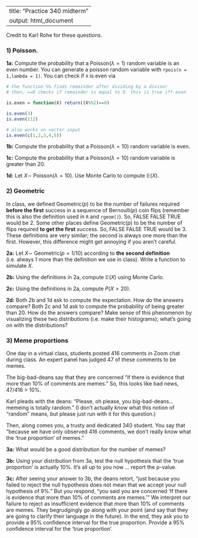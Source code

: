 
---
title: "Practice 340 midterm"
output: html_document
---

Credit to Karl Rohe for these questions.

### 1) Poisson.

**1a:** Compute the probability that a Poisson($\lambda = 1$) random variable is an even number. You can generate a poisson random variable with `rpois(n = 1,lambda = 1)`. You can check if `X` is even via 

```r
# the function %% finds remainder after dividing by a divisor
# then, ==0 checks if remainder is equal to 0. this is true iff even

is.even = function(X) return((X%%2)==0)

is.even(3)
is.even(112)

# also works on vector input
is.even(c(1,2,3,4,5))
```
 
**1b:**  Compute the probability that a Poisson($\lambda = 10$) random variable is even.

**1c:**  Compute the probability that a Poisson($\lambda = 10$) random variable is greater than 20.

**1d:**  Let $X \sim$ Poisson($\lambda =10$).  Use Monte Carlo to compute $\mathbb{E}(X)$.

### 2) Geometric

In class, we defined Geometric($p$) to be the number of failures required **before the first** success in a sequence of Bernoulli($p$) coin flips (remember this is also the definition used in `R` and `rgeom()`). So, FALSE FALSE TRUE would be 2. Some other places define Geometric($p$) to be the number of flips required **to get the first** success. So, FALSE FALSE TRUE would be 3. These definitions are very similar; the second is always one more than the first. However, this difference might get annoying if you aren't careful.

**2a:** Let $X \sim$ Geometric($p=1/10$) according to **the second definition** (i.e. always 1 more than the definition we use in class). Write a function to simulate $X$.

**2b:** Using the definitions in 2a, compute $\mathbb{E}(X)$ using Monte Carlo.

**2c:** Using the definitions in 2a, compute $P(X>20)$.

**2d:** Both 2b and 1d ask to compute the expectation. How do the answers compare? Both 2c and 1d ask to compute the probability of being greater than 20. How do the answers compare? Make sense of this phenomenon by visualizing these two distributions (i.e. make their histograms); what's going on with the distributions?

### 3) Meme proportions

One day in a virtual class, students posted 416 comments in Zoom chat during class. An expert panel has judged 47 of these comments to be memes.

The big-bad-deans say that they are concerned "if there is evidence that more than 10% of comments are memes." So, this looks like bad news, 47/416 > 10%.

Karl pleads with the deans: "Please, oh please, you big-bad-deans...memeing is totally random." (I don't actually know what this notion of "random" means, but please just run with it for this question.)

Then, along comes you, a trusty and dedicated 340 student. You say that "because we have only observed 416 comments, we don't really know what the 'true proportion' of memes."

**3a:** What would be a good distribution for the number of memes?

**3b:** Using your distribution from 3a, test the null hypothesis that the 'true proportion' is actually 10\%. It's all up to you now ... report the p-value.

**3c:** After seeing your answer to 3b, the deans retort, "just because you failed to reject the null hypothesis does not mean that we accept your null hypothesis of 9%." But you respond, "you said you are concerned 'If there is evidence that more than 10% of comments are memes.'" We interpret our failure to reject as insufficient evidence that more than 10% of comments are memes. They begrudgingly go along with your point (and say that they are going to clarify their language in the future). In the end, they ask you to provide a 95% confidence interval for the true proportion. Provide a 95% confidence interval for the 'true proportion'.

